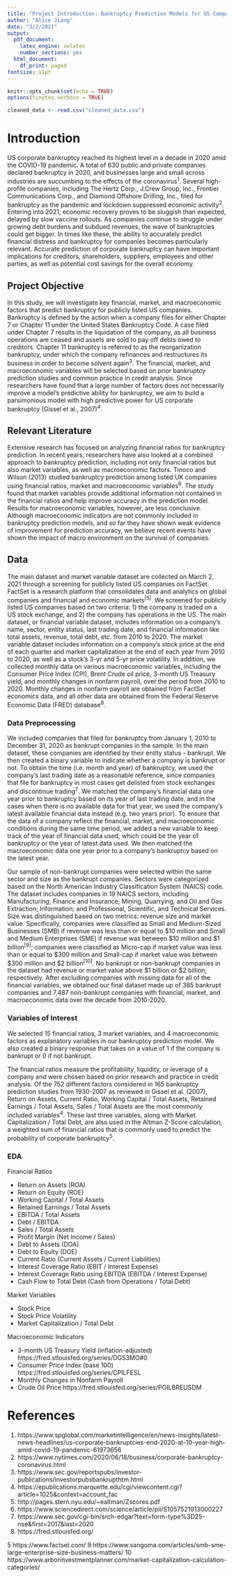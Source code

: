 ```yaml
---
title: "Project Introduction: Bankruptcy Prediction Models for US Companies"
author: "Alice Jiang"
date: "3/2/2021"
output:
  pdf_document:
    latex_engine: xelatex
    number_sections: yes
  html_document:
    df_print: paged
fontsize: 11pt
---
```


```r
knitr::opts_chunk$set(echo = TRUE)
options(tinytex.verbose = TRUE)
```

```r
cleaned_data <- read.csv("cleaned_data.csv")
```

# Introduction

US corporate bankruptcy reached its highest level in a decade in 2020 amid the COVID-19 pandemic. A total of 630 public and private companies declared bankruptcy in 2020, and businesses large and small across industries are succumbing to the effects of the coronavirus^1^. Several high-profile companies, including The Hertz Corp., J.Crew Group, Inc., Frontier Communications Corp., and Diamond Offshore Drilling, Inc., filed for bankruptcy as the pandemic and lockdown suppressed economic activity^2^. Entering into 2021, economic recovery proves to be sluggish than expected, delayed by slow vaccine rollouts. As companies continue to struggle under growing debt burdens and subdued revenues, the wave of bankruptcies could get bigger. In times like these, the ability to accurately predict financial distress and bankruptcy for companies becomes particularly relevant. Accurate prediction of corporate bankruptcy can have important implications for creditors, shareholders, suppliers, employees and other parties, as well as potential cost savings for the overall economy. 

## Project Objective

In this study, we will investigate key financial, market, and macroeconomic factors that predict bankruptcy for publicly listed US companies. Bankruptcy is defined by the action when a company files for either Chapter 7 or Chapter 11 under the United States Bankruptcy Code. A case filed under Chapter 7 results in the liquidation of the company, as all business operations are ceased and assets are sold to pay off debts owed to creditors. Chapter 11 bankruptcy is referred to as the reorganization bankruptcy, under which the company refinances and restructures its business in order to become solvent again^3^. The financial, market, and macroeconomic variables will be selected based on prior bankruptcy prediction studies and common practice in credit analysis. Since researchers have found that a large number of factors does not necessarily improve a model's predictive ability for bankruptcy, we aim to build a parsimonious model with high predictive power for US corporate bankruptcy (Gissel et al., 2007)^4^.

## Relevant Literature

Extensive research has focused on analyzing financial ratios for bankruptcy prediction. In recent years, researchers have also looked at a combined approach to bankruptcy prediction, including not only financial ratios but also market variables, as well as macroeconomic factors. Tinoco and Wilson (2013) studied bankruptcy prediction among listed UK companies using financial ratios, market and macroeconomic variables^6^. The study found that market variables provide additional information not contained in the financial ratios and help improve accuracy in the prediction model. Results for macroeconomic variables, however, are less conclusive. Although macroeconomic indicators are not commonly included in bankruptcy prediction models, and so far they have shown weak evidence of improvement for prediction accuracy, we believe recent events have shown the impact of macro environment on the survival of companies.

## Data

The main dataset and market variable dataset are collected on March 2, 2021 through a screening for publicly listed US companies on FactSet. FactSet is a research platform that consolidates data and analytics on global companies and financial and economic markets^[5]^. We screened for publicly listed US companies based on two criteria: 1) the company is traded on a US stock exchange, and 2) the company has operations in the US. The main dataset, or financial variable dataset, includes information on a company's name, sector, entity status, last trading date, and financial information like total assets, revenue, total debt, etc. from 2010 to 2020. The market variable dataset includes information on a company's stock price at the end of each quarter and market capitalization at the end of each year from 2010 to 2020, as well as a stock's 3-yr and 5-yr price volatility. In addition, we collected monthly data on various macroeconomic variables, including the Consumer Price Index (CPI), Brent Crude oil price, 3-month US Treasury yield, and monthly changes in nonfarm payroll, over the period from 2010 to 2020. Monthly changes in nonfarm payroll are obtained from FactSet economics data, and all other data are obtained from the Federal Reserve Economic Data (FRED) database^8^. 

### Data Preprocessing

We included companies that filed for bankruptcy from January 1, 2010 to December 31, 2020 as bankrupt companies in the sample. In the main dataset, these companies are identified by their entity status - bankrupt. We then created a binary variable to indicate whether a company is bankrupt or not. To obtain the time (i.e. month and year) of bankruptcy, we used the company's last trading date as a reasonable reference, since companies that file for bankruptcy in most cases get delisted from stock exchanges and discontinue trading^7^. We matched the company's financial data one year prior to bankruptcy based on its year of last trading date, and in the cases when there is no available data for that year, we used the company's latest available financial data instead (e.g. two years prior). To ensure that the data of a company reflect the financial, market, and macroeconomic conditions during the same time period, we added a new variable to keep track of the year of financial data used, which could be the year of bankruptcy or the year of latest data used. We then matched the macroeconomic data one year prior to a company's bankruptcy based on the latest year. 

Our sample of non-bankrupt companies were selected within the same sector and size as the bankrupt companies. Sectors were categorized based on the North American Industry Classification System (NAICS) code. The dataset includes companies in 19 NAICS sectors, including Manufacturing; Finance and Insurance; Mining, Quarrying, and Oil and Gas Extraction; Information; and Professional, Scientific, and Technical Services. Size was distinguished based on two metrics: revenue size and market value. Specifically, companies were classified as Small and Medium-Sized Businesses (SMB) if revenue was less than or equal to \$10 million and Small and Medium Enterprises (SME) if revenue was between \$10 million and \$1 billion^[9]^; companies were classified as Micro-cap if market value was less than or equal to $300 million and Small-cap if market value was between \$300 million and \$2 billion^[10]^. No bankrupt or non-bankrupt companies in the dataset had revenue or market value above \$1 billion or \$2 billion, respectively. After excluding companies with missing data for all of the financial variables, we obtained our final dataset made up of 385 bankrupt companies and 7,487 non-bankrupt companies with financial, market, and macroeconomic data over the decade from 2010-2020.

### Variables of Interest

We selected 15 financial ratios, 3 market variables, and 4 macroeconomic factors as explanatory variables in our bankruptcy prediction model. We also created a binary response that takes on a value of 1 if the company is bankrupt or 0 if not bankrupt. 

The financial ratios measure the profitability, liquidity, or leverage of a company and were chosen based on prior research and practice in credit analysis. Of the 752 different factors considered in 165 bankruptcy prediction studies from 1930-2007 as reviewed in Gissel et al. (2007), Return on Assets, Current Ratio, Working Capital / Total Assets, Retained Earnings / Total Assets, Sales / Total Assets are the most commonly included variables^4^. These last three variables, along with Market Capitalization / Total Debt, are also used in the Altman Z-Score calculation, a weighted sum of financial ratios that is commonly used to predict the probability of corporate bankruptcy^5^. 

### EDA 

Financial Ratios

- Return on Assets (ROA)
- Return on Equity (ROE)
- Working Capital / Total Assets
- Retained Earnings / Total Assets
- EBITDA / Total Assets 
<!-- EBIT / Total Assets -->
- Debt / EBITDA
- Sales / Total Assets
- Profit Margin (Net Income / Sales)
- Debt to Assets (DOA)
- Debt to Equity (DOE)
- Current Ratio (Current Assets / Current Liabilities)
- Interest Coverage Ratio (EBIT / Interest Expense) 
- Interest Coverage Ratio using EBITDA (EBITDA / Interest Expense) 
- Cash Flow to Total Debt (Cash from Operations / Total Debt)

Market Variables

- Stock Price
- Stock Price Volatility
- Market Capitalization / Total Debt

Macroeconomic Indicators

- 3-month US Treasury Yield (inflation-adjusted) https://fred.stlouisfed.org/series/DGS3MO#0
- Consumer Price Index (base 100) https://fred.stlouisfed.org/series/CPILFESL
- Monthly Changes in Nonfarm Payroll
- Crude Oil Price https://fred.stlouisfed.org/series/POILBREUSDM


# References

1. https://www.spglobal.com/marketintelligence/en/news-insights/latest-news-headlines/us-corporate-bankruptcies-end-2020-at-10-year-high-amid-covid-19-pandemic-61973656
2. https://www.nytimes.com/2020/06/18/business/corporate-bankruptcy-coronavirus.html
3. https://www.sec.gov/reportspubs/investor-publications/investorpubsbankrupthtm.html
4. https://epublications.marquette.edu/cgi/viewcontent.cgi?article=1025&context=account_fac
5. http://pages.stern.nyu.edu/~ealtman/Zscores.pdf
6. https://www.sciencedirect.com/science/article/pii/S1057521913000227
7. https://www.sec.gov/cgi-bin/srch-edgar?text=form-type%3D25-nse&first=2017&last=2020
8. https://fred.stlouisfed.org/

5 https://www.factset.com/
9 https://www.sangoma.com/articles/smb-sme-large-enterprise-size-business-matters/
10 https://www.arborinvestmentplanner.com/market-capitalization-calculation-categories/






